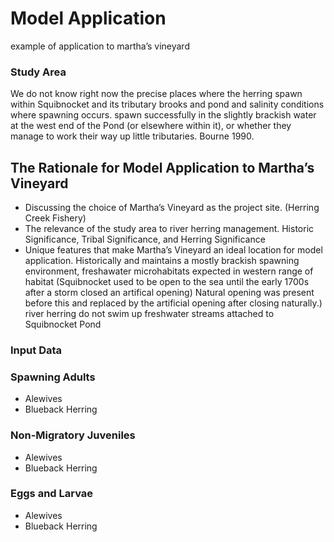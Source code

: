 # Model Application

example of application to martha's vineyard

### Study Area
 We do not know right now the precise 
places where the herring spawn within Squibnocket 
and its tributary brooks and pond and salinity conditions where spawning occurs. spawn successfully in the slightly brackish water 
at the west end of the Pond (or elsewhere within 
it), or whether they manage to work their way up 
little tributaries. Bourne 1990. 

## The Rationale for Model Application to Martha's Vineyard

   - Discussing the choice of Martha's Vineyard as the project site.
   (Herring Creek Fishery)
   - The relevance of the study area to river herring management.
   Historic Significance, Tribal Significance, and Herring Significance 
   - Unique features that make Martha's Vineyard an ideal location for model application.
Historically and maintains a mostly brackish spawning environment, freshawater microhabitats expected in western range of habitat
(Squibnocket used to be open to the sea until the early 1700s after a storm closed an artifical opening) Natural opening was present before this and replaced by the artificial opening after closing naturally.)
river herring do not swim up freshwater streams attached to Squibnocket Pond


### Input Data

### Spawning Adults

- Alewives
- Blueback Herring

### Non-Migratory Juveniles

- Alewives
- Blueback Herring

### Eggs and Larvae

- Alewives
- Blueback Herring
